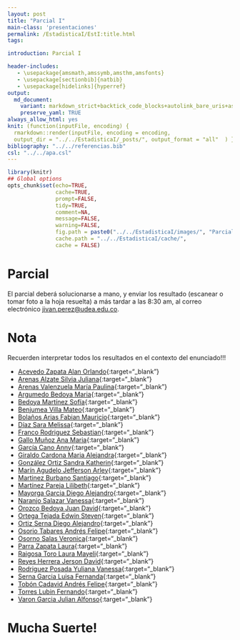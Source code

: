 ```yaml
---
layout: post
title: "Parcial I"
main-class: 'presentaciones'
permalink: /EstadisticaI/EstI:title.html
tags:

introduction: Parcial I

header-includes:
   - \usepackage{amsmath,amssymb,amsthm,amsfonts}
   - \usepackage[sectionbib]{natbib}
   - \usepackage[hidelinks]{hyperref}
output:
  md_document:
    variant: markdown_strict+backtick_code_blocks+autolink_bare_uris+ascii_identifiers+tex_math_single_backslash
    preserve_yaml: TRUE
always_allow_html: yes   
knit: (function(inputFile, encoding) {
  rmarkdown::render(inputFile, encoding = encoding,
  output_dir = "../../EstadisticaI/_posts/", output_format = "all"  ) })
bibliography: "../../referencias.bib"
csl: "../../apa.csl"
---
```


```r
library(knitr)
## Global options
opts_chunk$set(echo=TRUE,
               cache=TRUE,
               prompt=FALSE,
               tidy=TRUE,
               comment=NA,
               message=FALSE,
               warning=FALSE,
               fig.path = paste0("../../EstadisticaI/images/", "Parcial"),
               cache.path = "../../EstadisticaI/cache/",
               cache = FALSE)
```
# Parcial
El parcial deberá solucionarse a mano, y enviar los resultado (escanear o tomar foto a la hoja resuelta) a más tardar a las 8:30 am, al correo electrónico <a target="_blank" href="mailto:jivan.perez@udea.edu.co"> jivan.perez@udea.edu.co</a>. 

# Nota
Recuerden interpretar todos los resultados en el contexto del enunciado!!!

* [Acevedo Zapata Alan Orlando](https://github.com/jiperezga/jiperezga.github.io/raw/master/Dataset/Parcial/P1152220366.pdf){:target="_blank"}
* [Arenas Alzate Silvia Juliana](https://github.com/jiperezga/jiperezga.github.io/raw/master/Dataset/Parcial/P1037654737.pdf){:target="_blank"}
* [Arenas Valenzuela María Paulina](https://github.com/jiperezga/jiperezga.github.io/raw/master/Dataset/Parcial/P1037635657.pdf){:target="_blank"}
* [Argumedo Bedoya Maria](https://github.com/jiperezga/jiperezga.github.io/raw/master/Dataset/Parcial/P1007822116.pdf){:target="_blank"}
* [Bedoya Martínez Sofía](https://github.com/jiperezga/jiperezga.github.io/raw/master/Dataset/Parcial/P1004774415.pdf){:target="_blank"}
* [Benjumea Villa Mateo](https://github.com/jiperezga/jiperezga.github.io/raw/master/Dataset/Parcial/P1193526570.pdf){:target="_blank"}
* [Bolaños Arias Fabian Mauricio](https://github.com/jiperezga/jiperezga.github.io/raw/master/Dataset/Parcial/P1037654623.pdf){:target="_blank"}
* [Díaz Sara Melissa](https://github.com/jiperezga/jiperezga.github.io/raw/master/Dataset/Parcial/P1020453988.pdf){:target="_blank"}
* [Franco Rodriguez Sebastian](https://github.com/jiperezga/jiperezga.github.io/raw/master/Dataset/Parcial/P1037237922.pdf){:target="_blank"}
* [Gallo Muñoz Ana Maria](https://github.com/jiperezga/jiperezga.github.io/raw/master/Dataset/Parcial/P1036782913.pdf){:target="_blank"}
* [García Cano Anny](https://github.com/jiperezga/jiperezga.github.io/raw/master/Dataset/Parcial/P1152209588.pdf){:target="_blank"}
* [Giraldo Cardona Maria Alejandra](https://github.com/jiperezga/jiperezga.github.io/raw/master/Dataset/Parcial/P1007374227.pdf){:target="_blank"}
* [González Ortiz Sandra Katherin](https://github.com/jiperezga/jiperezga.github.io/raw/master/Dataset/Parcial/P1038417681.pdf){:target="_blank"}
* [Marín Agudelo Jefferson Arley](https://github.com/jiperezga/jiperezga.github.io/raw/master/Dataset/Parcial/P1017227638.pdf){:target="_blank"}
* [Martinez Burbano Santiago](https://github.com/jiperezga/jiperezga.github.io/raw/master/Dataset/Parcial/P1005745532.pdf){:target="_blank"}
* [Martínez Pareja Lilibeth](https://github.com/jiperezga/jiperezga.github.io/raw/master/Dataset/Parcial/P1036934721.pdf){:target="_blank"}
* [Mayorga Garcia Diego Alejandro](https://github.com/jiperezga/jiperezga.github.io/raw/master/Dataset/Parcial/P1007790690.pdf){:target="_blank"}
* [Naranjo Salazar Vanessa](https://github.com/jiperezga/jiperezga.github.io/raw/master/Dataset/Parcial/P1214747403.pdf){:target="_blank"}
* [Orozco Bedoya Juan David](https://github.com/jiperezga/jiperezga.github.io/raw/master/Dataset/Parcial/P1047502478.pdf){:target="_blank"}
* [Ortega Tejada Edwin Steven](https://github.com/jiperezga/jiperezga.github.io/raw/master/Dataset/Parcial/P1026157682.pdf){:target="_blank"}
* [Ortiz Serna Diego Alejandro](https://github.com/jiperezga/jiperezga.github.io/raw/master/Dataset/Parcial/P1036677008.pdf){:target="_blank"}
* [Osorio Tabares Andrés Felipe](https://github.com/jiperezga/jiperezga.github.io/raw/master/Dataset/Parcial/P1214729624.pdf){:target="_blank"}
* [Osorno Salas Veronica](https://github.com/jiperezga/jiperezga.github.io/raw/master/Dataset/Parcial/P1152714649.pdf){:target="_blank"}
* [Parra Zapata Laura](https://github.com/jiperezga/jiperezga.github.io/raw/master/Dataset/Parcial/P1023725008.pdf){:target="_blank"}
* [Raigosa Toro Laura Mayeli](https://github.com/jiperezga/jiperezga.github.io/raw/master/Dataset/Parcial/P1152463340.pdf){:target="_blank"}
* [Reyes Herrera Jerson David](https://github.com/jiperezga/jiperezga.github.io/raw/master/Dataset/Parcial/P1030653675.pdf){:target="_blank"}
* [Rodriguez Posada Yuliana Vanessa](https://github.com/jiperezga/jiperezga.github.io/raw/master/Dataset/Parcial/P1020487230.pdf){:target="_blank"}
* [Serna Garcia Luisa Fernanda](https://github.com/jiperezga/jiperezga.github.io/raw/master/Dataset/Parcial/P1001755948.pdf){:target="_blank"}
* [Tobón Cadavid Andrés Felipe](https://github.com/jiperezga/jiperezga.github.io/raw/master/Dataset/Parcial/P1001390571.pdf){:target="_blank"}
* [Torres  Lubin Fernando](https://github.com/jiperezga/jiperezga.github.io/raw/master/Dataset/Parcial/P71388332.pdf){:target="_blank"}
* [Varon Garcia Julian Alfonso](https://github.com/jiperezga/jiperezga.github.io/raw/master/Dataset/Parcial/P1113667336.pdf){:target="_blank"}



<h1> Mucha Suerte! </h1>

